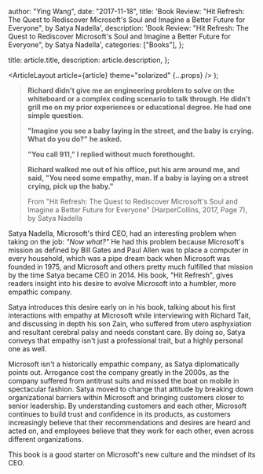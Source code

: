 
  author: "Ying Wang",
  date: "2017-11-18",
  title:
    'Book Review: "Hit Refresh: The Quest to Rediscover Microsoft\'s Soul and Imagine a Better Future for Everyone", by Satya Nadella',
  description:
    'Book Review: "Hit Refresh: The Quest to Rediscover Microsoft\'s Soul and Imagine a Better Future for Everyone", by Satya Nadella',
  categories: ["Books"],
};

  title: article.title,
  description: article.description,
};

  <ArticleLayout article={article} theme="solarized" {...props} />
);

> **Richard didn't give me an engineering problem to solve on the whiteboard or a complex coding scenario to talk through. He didn't grill me on my prior experiences or educational degree. He had one simple question.**
>
> **"Imagine you see a baby laying in the street, and the baby is crying. What do you do?" he asked.**
>
> **"You call 911," I replied without much forethought.**
>
> **Richard walked me out of his office, put his arm around me, and said, "You need some empathy, man. If a baby is laying on a street crying, pick up the baby."**
>
> From "Hit Refresh: The Quest to Rediscover Microsoft's Soul and Imagine a Better Future for Everyone" (HarperCollins, 2017, Page 7), by Satya Nadella

Satya Nadella, Microsoft's third CEO, had an interesting problem when taking on the job: _"Now what?"_ He had this problem because Microsoft's mission as defined by Bill Gates and Paul Allen was to place a computer in every household, which was a pipe dream back when Microsoft was founded in 1975, and Microsoft and others pretty much fulfilled that mission by the time Satya became CEO in 2014. His book, "Hit Refresh", gives readers insight into his desire to evolve Microsoft into a humbler, more empathic company.

Satya introduces this desire early on in his book, talking about his first interactions with empathy at Microsoft while interviewing with Richard Tait, and discussing in depth his son Zain, who suffered from utero asphyxiation and resultant cerebral palsy and needs constant care. By doing so, Satya conveys that empathy isn't just a professional trait, but a highly personal one as well.

Microsoft isn't a historically empathic company, as Satya diplomatically points out. Arrogance cost the company greatly in the 2000s, as the company suffered from antitrust suits and missed the boat on mobile in spectacular fashion. Satya moved to change that attitude by breaking down organizational barriers within Microsoft and bringing customers closer to senior leadership. By understanding customers and each other, Microsoft continues to build trust and confidence in its products, as customers increasingly believe that their recommendations and desires are heard and acted on, and employees believe that they work for each other, even across different organizations.

This book is a good starter on Microsoft's new culture and the mindset of its CEO.
